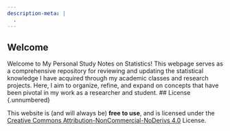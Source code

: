 ```yaml
---
description-meta: |
  .
---
```


## Welcome {.unnumbered}
Welcome to My Personal Study Notes on Statistics!
This webpage serves as a comprehensive repository for reviewing and updating the statistical knowledge I have acquired through my academic classes and research projects. Here, I aim to organize, refine, and expand on concepts that have been pivotal in my work as a researcher and student.
## License {.unnumbered}

This website is (and will always be) **free to use**, and is licensed under the [Creative Commons Attribution-NonCommercial-NoDerivs 4.0](https://creativecommons.org/licenses/by-nc-nd/4.0/) License.